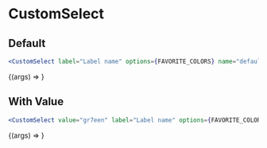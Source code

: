 
<Meta title="Components/CustomSelect" component={CustomSelect} />

# CustomSelect

## Default

```jsx
<CustomSelect label="Label name" options={FAVORITE_COLORS} name="default-custom-select" />
```

<Canvas>
	<Story
		name="Default"
		args={{
			name: "default-custom-select",
			label: "Label name",
			options: FAVORITE_COLORS
		}}>
		{(args) => <CustomSelect {...args} />}
	</Story>
</Canvas>

## With Value

```jsx
<CustomSelect value="gr7een" label="Label name" options={FAVORITE_COLORS} name="with-value-custom-select" />
```

<Canvas>
	<Story
		name="With Value"
		args={{
			name: "with-value-custom-select",
			label: "Label name",
			options: FAVORITE_COLORS,
			value: "gr7een"
		}}>
		{(args) => <CustomSelect {...args} />}
	</Story>
</Canvas>
